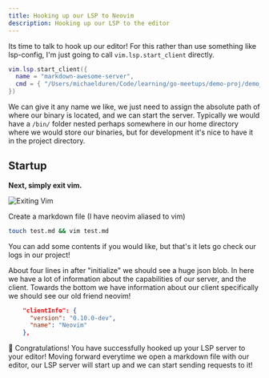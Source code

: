 ```yaml
---
title: Hooking up our LSP to Neovim 
description: Hooking up our LSP to the editor
---
```


Its time to talk to hook up our editor!
For this rather than use something like lsp-config, I'm just going to call `vim.lsp.start_client` directly.
```lua
vim.lsp.start_client({
  name = "markdown-awesome-server",
  cmd = { "/Users/michaelduren/Code/learning/go-meetups/demo-proj/demo_lsp" },
})
```

We can give it any name we like, we just need to assign the absolute path of where our binary is located, and we can start the server.
Typically we would have a `/bin/` folder nested perhaps somewhere in our home directory where we would store our binaries, but for development it's nice to have it in the project directory.


## Startup

**Next, simply exit vim.**

![Exiting Vim](../../../assets/exit-vim.jpg)

Create a markdown file (I have neovim aliased to vim)

```bash
touch test.md && vim test.md
```

You can add some contents if you would like, but that's it lets go check our logs in our project!

About four lines in after "initialize" we should see a huge json blob.
In here we have a lot of information about the capabilities of our server, and the client.
Towards the bottom we have information about our client specifically we should see our old friend neovim!

```json
    "clientInfo": {
      "version": "0.10.0-dev",
      "name": "Neovim"
    },
```

🎉 Congratulations! You have successfully hooked up your LSP server to your editor!
Moving forward everytime we open a markdown file with our editor, our LSP server will start up and we can start sending requests to it! 
